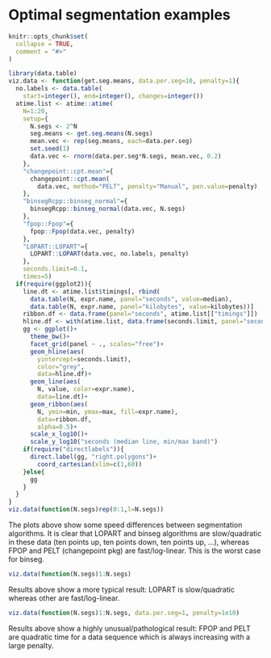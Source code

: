 <!--
%\VignetteEngine{knitr::knitr}
%\VignetteIndexEntry{Optimal segmentation examples}
-->

# Optimal segmentation examples

```r
knitr::opts_chunk$set(
  collapse = TRUE,
  comment = "#>"
)
```

```r
library(data.table)
viz.data <- function(get.seg.means, data.per.seg=10, penalty=1){
  no.labels <- data.table(
    start=integer(), end=integer(), changes=integer())
  atime.list <- atime::atime(
    N=1:20,
    setup={
      N.segs <- 2^N
      seg.means <- get.seg.means(N.segs)
      mean.vec <- rep(seg.means, each=data.per.seg)
      set.seed(1)
      data.vec <- rnorm(data.per.seg*N.segs, mean.vec, 0.2)
    },
    "changepoint::cpt.mean"={
      changepoint::cpt.mean(
        data.vec, method="PELT", penalty="Manual", pen.value=penalty)
    },
    "binsegRcpp::binseg_normal"={
      binsegRcpp::binseg_normal(data.vec, N.segs)
    },
    "fpop::Fpop"={
      fpop::Fpop(data.vec, penalty)
    },
    "LOPART::LOPART"={
      LOPART::LOPART(data.vec, no.labels, penalty)
    },
    seconds.limit=0.1,
    times=5)
  if(require(ggplot2)){
    line.dt <- atime.list$timings[, rbind(
      data.table(N, expr.name, panel="seconds", value=median),
      data.table(N, expr.name, panel="kilobytes", value=kilobytes))]
    ribbon.df <- data.frame(panel="seconds", atime.list[["timings"]])
    hline.df <- with(atime.list, data.frame(seconds.limit, panel="seconds"))
    gg <- ggplot()+
      theme_bw()+
      facet_grid(panel ~ ., scales="free")+
      geom_hline(aes(
        yintercept=seconds.limit),
        color="grey",
        data=hline.df)+
      geom_line(aes(
        N, value, color=expr.name),
        data=line.dt)+
      geom_ribbon(aes(
        N, ymin=min, ymax=max, fill=expr.name),
        data=ribbon.df,
        alpha=0.5)+
      scale_x_log10()+
      scale_y_log10("seconds (median line, min/max band)")
    if(require("directlabels")){
      direct.label(gg, "right.polygons")+
        coord_cartesian(xlim=c(1,60))
    }else{
      gg
    }
  }
}
viz.data(function(N.segs)rep(0:1,l=N.segs))
```

The plots above show some speed differences between segmentation
algorithms. It is clear that LOPART and binseg algorithms are
slow/quadratic in these data (ten points up, ten points down, ten
points up, ...), whereas FPOP and PELT (changepoint pkg) are
fast/log-linear. This is the worst case for binseg.

```r
viz.data(function(N.segs)1:N.segs)
```

Results above show a more typical result: LOPART is slow/quadratic
whereas other are fast/log-linear. 

```r
viz.data(function(N.segs)1:N.segs, data.per.seg=1, penalty=1e10)
```

Results above show a highly unusual/pathological result: FPOP and PELT
are quadratic time for a data sequence which is always increasing with
a large penalty.

